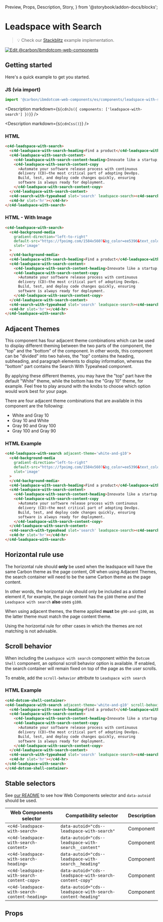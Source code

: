   Preview,
  Props,
  Description,
  Story,
} from '@storybook/addon-docs/blocks';

# Leadspace with Search

> 💡 Check our
> [Stackblitz](https://stackblitz.com/github/carbon-design-system/carbon-for-ibm-dotcom/tree/main/packages/web-components/examples/stackblitz/components/leadspace-with-search)
> example implementation.

[![Edit @carbon/ibmdotcom-web-components](https://developer.stackblitz.com/img/open_in_stackblitz.svg)](https://stackblitz.com/github/carbon-design-system/carbon-for-ibm-dotcom/tree/main/packages/web-components/examples/codesandbox/components/leadspace-with-search)

## Getting started

Here's a quick example to get you started.

### JS (via import)

```javascript
import '@carbon/ibmdotcom-web-components/es/components/leadspace-with-search/index';
```

<Description markdown={`${cdnJs({ components: ['leadspace-with-search'] })}`} />

<Description markdown={`${cdnCss()}`} />

### HTML

```html
<c4d-leadspace-with-search>
  <c4d-leadspace-with-search-heading>Find a product</c4d-leadspace-with-search-heading>
  <c4d-leadspace-with-search-content>
    <c4d-leadspace-with-search-content-heading>Innovate like a startup, scale for the enterprise</c4d-leadspace-with-search-content-heading>
    <c4d-leadspace-with-search-content-copy
      >Automate your software release process with continuous
      delivery (CD)—the most critical part of adopting DevOps.
      Build, test, and deploy code changes quickly, ensuring
      software is always ready for deployment.
    </c4d-leadspace-with-search-content-copy>
  </c4d-leadspace-with-search-content>
  <c4d-search-with-typeahead slot='search' leadspace-search><c4d-search-with-typeahead/>
  <c4d-hr slot='hr'></c4d-hr>
</c4d-leadspace-with-search>
```

### HTML - With Image

```html
<c4d-leadspace-with-search>
  <c4d-background-media
    gradient-direction="left-to-right"
    default-src="https://fpoimg.com/1584x560?&bg_color=ee5396&text_color=161616"
    slot='image'
  >
  </c4d-background-media>
  <c4d-leadspace-with-search-heading>Find a product</c4d-leadspace-with-search-heading>
  <c4d-leadspace-with-search-content>
    <c4d-leadspace-with-search-content-heading>Innovate like a startup, scale for the enterprise</c4d-leadspace-with-search-content-heading>
    <c4d-leadspace-with-search-content-copy
      >Automate your software release process with continuous
      delivery (CD)—the most critical part of adopting DevOps.
      Build, test, and deploy code changes quickly, ensuring
      software is always ready for deployment.
    </c4d-leadspace-with-search-content-copy>
  </c4d-leadspace-with-search-content>
  <c4d-search-with-typeahead slot='search' leadspace-search><c4d-search-with-typeahead/>
  <c4d-hr slot='hr'></c4d-hr>
</c4d-leadspace-with-search>
```

## Adjacent Themes

This component has four adjacent theme combinations which can be used to display
different theming between the two parts of the component, the "top" and the
"bottom" of the component. In other words, this component can be "divided" into
two halves, the "top" contains the heading, subheading, and paragraph elements
to display information, whereas the "bottom" part contains the Search With
Typeahead component.

By applying these different themes, you may have the "top" part have the default
"White" theme, while the bottom has the "Gray 10" theme, for example. Feel free
to play around with the knobs to choose which option would work best for your
page.

There are four adjacent theme combinations that are available in this component
are the following:

- White and Gray 10
- Gray 10 and White
- Gray 90 and Gray 100
- Gray 100 and Gray 90

### HTML Example

```html
<c4d-leadspace-with-search adjacent-theme='white-and-g10'>
  <c4d-background-media
    gradient-direction="left-to-right"
    default-src="https://fpoimg.com/1584x560?&bg_color=ee5396&text_color=161616"
    slot='image'
  >
  </c4d-background-media>
  <c4d-leadspace-with-search-heading>Find a product</c4d-leadspace-with-search-heading>
  <c4d-leadspace-with-search-content>
    <c4d-leadspace-with-search-content-heading>Innovate like a startup, scale for the enterprise</c4d-leadspace-with-search-content-heading>
    <c4d-leadspace-with-search-content-copy
      >Automate your software release process with continuous
      delivery (CD)—the most critical part of adopting DevOps.
      Build, test, and deploy code changes quickly, ensuring
      software is always ready for deployment.
    </c4d-leadspace-with-search-content-copy>
  </c4d-leadspace-with-search-content>
  <c4d-search-with-typeahead slot='search' leadspace-search><c4d-search-with-typeahead/>
  <c4d-hr slot='hr'></c4d-hr>
</c4d-leadspace-with-search>
```

## Horizontal rule use

The horizontal rule should **only** be used when the leadspace will have the
same Carbon theme as the page content, _OR_ when using Adjacent Themes, the
search container will need to be the same Carbon theme as the page content.

In other words, the horizontal rule should only be included as a slotted element
if, for example, the page content has the `g100` theme _and_ the
`Leadspace with search` **also** uses `g100`.

When using adjacent themes, the theme applied **must** be `g90-and-g100`, as the
latter theme must match the page content theme.

Using the horizontal rule for other cases in which the themes are not matching
is not advisable.

## Scroll behavior

When including the `Leadspace with search` component within the `Dotcom Shell`
component, an optional scroll behavior option is available. If enabled, the
search container will remain fixed on top of the page as the user scrolls.

To enable, add the `scroll-behavior` attribute to `Leadspace with search`

### HTML Example

```html
<c4d-dotcom-shell-container>
<c4d-leadspace-with-search adjacent-theme='white-and-g10' scroll-behavior>
  <c4d-leadspace-with-search-heading>Find a product</c4d-leadspace-with-search-heading>
  <c4d-leadspace-with-search-content>
    <c4d-leadspace-with-search-content-heading>Innovate like a startup, scale for the enterprise</c4d-leadspace-with-search-content-heading>
    <c4d-leadspace-with-search-content-copy
      >Automate your software release process with continuous
      delivery (CD)—the most critical part of adopting DevOps.
      Build, test, and deploy code changes quickly, ensuring
      software is always ready for deployment.
    </c4d-leadspace-with-search-content-copy>
  </c4d-leadspace-with-search-content>
  <c4d-search-with-typeahead slot='search' leadspace-search><c4d-search-with-typeahead/>
  <c4d-hr slot='hr'></c4d-hr>
</c4d-leadspace-with-search>
</c4d-dotcom-shell-container>
```

## Stable selectors

See
[our README](https://github.com/carbon-design-system/carbon-for-ibm-dotcom/tree/main/packages/web-components#stable-selectors-for-analytics-and-integratione2e-testing-in-web-components)
to see how Web Components selector and `data-autoid` should be used.

| Web Components selector                       | Compatibility selector                                     | Description |
| --------------------------------------------- | ---------------------------------------------------------- | ----------- |
| `<c4d-leadspace-with-search>`                 | `data-autoid="cds--leadspace-with-search"`                 | Component   |
| `<c4d-leadspace-with-search-content>`         | `data-autoid="cds--leadspace-with-search__content"`        | Component   |
| `<c4d-leadspace-with-search-heading>`         | `data-autoid="cds--leadspace-with-search__heading"`        | Component   |
| `<c4d-leadspace-with-search-content-copy>`    | `data-autoid="cds--leadspace-with-search-content-copy"`    | Component   |
| `<c4d-leadspace-with-search-content-heading>` | `data-autoid="cds--leadspace-with-search-content-heading"` | Component   |

## Props

<Props of="cds-leadspace-with-search" />
<Description markdown={contributing} />
